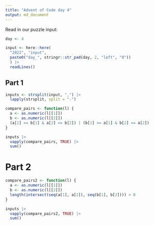 ```yaml
---
title: "Advent of Code day 4"
output: md_document
---
```



Read in our puzzle input:


```r

day <- 4

input <- here::here(
  "2022", "input",
  paste0("day_", stringr::str_pad(day, 2, "left", "0"))
  ) |>
  readLines()

```


## Part 1


```r

inputs <- strsplit(input, ",") |>
  lapply(strsplit, split = "-")

compare_pairs <- function(l) {
  a <- as.numeric(l[[1]])
  b <- as.numeric(l[[2]])
  (a[1] >= b[1] & a[2] <= b[2]) | (b[1] >= a[1] & b[2] <= a[2]) 
}

inputs |>
  vapply(compare_pairs, TRUE) |>
  sum()

```


# Part 2

```r

compare_pairs2 <- function(l) {
  a <- as.numeric(l[[1]])
  b <- as.numeric(l[[2]])
  length(intersect(seq(a[1], a[2]), seq(b[1], b[2]))) > 0
}

inputs |>
  vapply(compare_pairs2, TRUE) |>
  sum()

```


